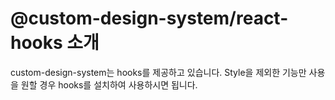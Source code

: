 # @custom-design-system/react-hooks 소개

custom-design-system는 hooks를 제공하고 있습니다.
Style을 제외한 기능만 사용을 원할 경우 hooks를 설치하여 사용하시면 됩니다.
